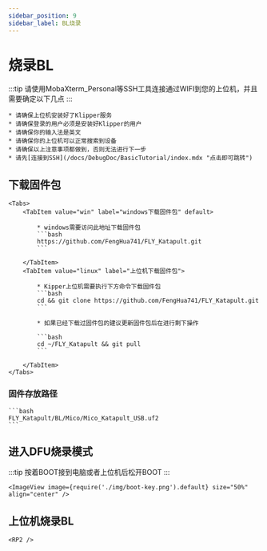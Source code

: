 ```yaml
---
sidebar_position: 9
sidebar_label: BL烧录
---
```





# 烧录BL

:::tip
请使用MobaXterm_Personal等SSH工具连接通过WIFI到您的上位机，并且需要确定以下几点
:::

    * 请确保上位机安装好了Klipper服务
    * 请确保登录的用户必须是安装好Klipper的用户
    * 请确保你的输入法是英文
    * 请确保你的上位机可以正常搜索到设备
    * 请确保以上注意事项都做到，否则无法进行下一步
    * 请先[连接到SSH](/docs/DebugDoc/BasicTutorial/index.mdx "点击即可跳转") 

## 下载固件包
    <Tabs>
        <TabItem value="win" label="windows下载固件包" default>
            
            * windows需要访问此地址下载固件包
            ```bash
            https://github.com/FengHua741/FLY_Katapult.git
            ```

        </TabItem>
        <TabItem value="linux" label="上位机下载固件包">
            
            * Kipper上位机需要执行下方命令下载固件包
            ```bash
            cd && git clone https://github.com/FengHua741/FLY_Katapult.git
            ```

            * 如果已经下载过固件包的建议更新固件包后在进行剩下操作

            ```bash
            cd ~/FLY_Katapult && git pull
            ```
            
        </TabItem>
    </Tabs>


### 固件存放路径

    ```bash
    FLY_Katapult/BL/Mico/Mico_Katapult_USB.uf2
    ```

## 进入DFU烧录模式

:::tip
按着BOOT接到电脑或者上位机后松开BOOT
:::

    <ImageView image={require('./img/boot-key.png').default} size="50%" align="center" />


## 上位机烧录BL

    <RP2 />
            
